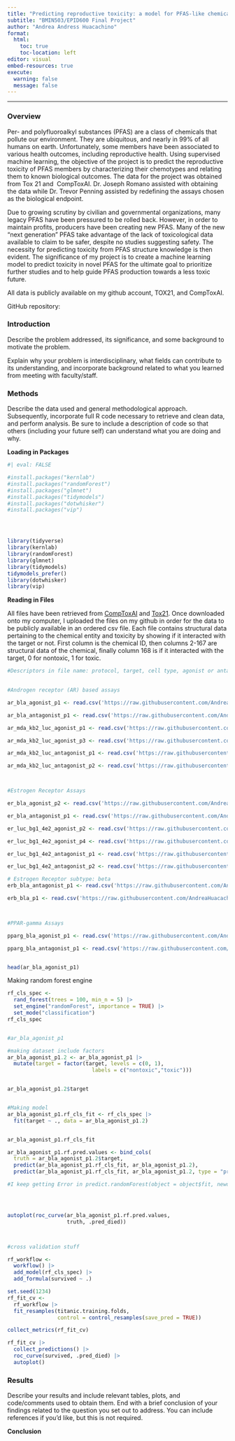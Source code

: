 ```yaml
---
title: "Predicting reproductive toxicity: a model for PFAS-like chemical structures"
subtitle: "BMIN503/EPID600 Final Project"
author: "Andrea Andress Huacachino"
format:
  html:
    toc: true
    toc-location: left
editor: visual
embed-resources: true
execute: 
  warning: false
  message: false
---
```


------------------------------------------------------------------------

### Overview

Per- and polyfluoroalkyl substances (PFAS) are a class of chemicals that pollute our environment. They are ubiquitous, and nearly in 99% of all humans on earth. Unfortunately, some members have been associated to various health outcomes, including reproductive health. Using supervised machine learning, the objective of the project is to predict the reproductive toxicity of PFAS members by characterizing their chemotypes and relating them to known biological outcomes. The data for the project was obtained from Tox 21 and  CompToxAI. Dr. Joseph Romano assisted with obtaining the data while Dr. Trevor Penning assisted by redefining the assays chosen as the biological endpoint. 

Due to growing scrutiny by civilian and governmental organizations, many legacy PFAS have been pressured to be rolled back. However, in order to maintain profits, producers have been creating new PFAS. Many of the new "next generation" PFAS take advantage of the lack of toxicological data available to claim to be safer, despite no studies suggesting safety. The necessity for predicting toxicity from PFAS structure knowledge is then evident. The significance of my project is to create a machine learning model to predict toxicity in novel PFAS for the ultimate goal to prioritize further studies and to help guide PFAS production towards a less toxic future. 

All data is publicly available on my github account, TOX21, and CompToxAI.

GitHub repository:

### Introduction

Describe the problem addressed, its significance, and some background to motivate the problem.

Explain why your problem is interdisciplinary, what fields can contribute to its understanding, and incorporate background related to what you learned from meeting with faculty/staff.

### Methods

Describe the data used and general methodological approach. Subsequently, incorporate full R code necessary to retrieve and clean data, and perform analysis. Be sure to include a description of code so that others (including your future self) can understand what you are doing and why.

**Loading in Packages**

```r
#| eval: FALSE

#install.packages("kernlab")
#install.packages("randomForest")
#install.packages("glmnet")
#install.packages("tidymodels")
#install.packages("dotwhisker")
#install.packages("vip")




library(tidyverse)
library(kernlab)
library(randomForest)
library(glmnet)
library(tidymodels)
tidymodels_prefer()
library(dotwhisker)
library(vip)

```

**Reading in Files**

All files have been retrieved from [CompToxAI](https://comptox.ai/data.html) and [Tox21](https://tripod.nih.gov//tox21/pubdata/). Once downloaded onto my computer, I uploaded the files on my github in order for the data to be publicly available in an ordered csv file. Each file contains structural data pertaining to the chemical entity and toxicity by showing if it interacted with the target or not. First column is the chemical ID, then columns 2-167 are structural data of the chemical, finally column 168 is if it interacted with the target, 0 for nontoxic, 1 for toxic.

```r

#Descriptors in file name: protocol, target, cell type, agonist or antagonist
 

#Androgen receptor (AR) based assays 

ar_bla_agonist_p1 <- read.csv('https://raw.githubusercontent.com/AndreaHuacachino/BMIN503_Final_Project/master/andrea_tox21-ar-bla-agonist-p1.csv', header = TRUE)

ar_bla_antagonist_p1 <- read.csv('https://raw.githubusercontent.com/AndreaHuacachino/BMIN503_Final_Project/master/andrea_tox21-ar-bla-antagonist-p1.csv', header = TRUE)

ar_mda_kb2_luc_agonist_p1 <- read.csv('https://raw.githubusercontent.com/AndreaHuacachino/BMIN503_Final_Project/master/andrea_tox21-ar-mda-kb2-luc-agonist-p1.csv', header = TRUE)

ar_mda_kb2_luc_agonist_p3 <- read.csv('https://raw.githubusercontent.com/AndreaHuacachino/BMIN503_Final_Project/master/andrea_tox21-ar-mda-kb2-luc-agonist-p3.csv', header = TRUE)

ar_mda_kb2_luc_antagonist_p1 <- read.csv('https://raw.githubusercontent.com/AndreaHuacachino/BMIN503_Final_Project/master/andrea_tox21-ar-mda-kb2-luc-antagonist-p1.csv', header = TRUE)

ar_mda_kb2_luc_antagonist_p2 <- read.csv('https://raw.githubusercontent.com/AndreaHuacachino/BMIN503_Final_Project/master/andrea_tox21-ar-mda-kb2-luc-antagonist-p2.csv', header = TRUE)



#Estrogen Receptor Assays

er_bla_agonist_p2 <- read.csv('https://raw.githubusercontent.com/AndreaHuacachino/BMIN503_Final_Project/master/andrea_tox21-er-bla-agonist-p2.csv', header = TRUE)

er_bla_antagonist_p1 <- read.csv('https://raw.githubusercontent.com/AndreaHuacachino/BMIN503_Final_Project/master/andrea_tox21-er-bla-antagonist-p1.csv', header = TRUE)

er_luc_bg1_4e2_agonist_p2 <- read.csv('https://raw.githubusercontent.com/AndreaHuacachino/BMIN503_Final_Project/master/andrea_tox21-er-luc-bg1-4e2-agonist-p2.csv', header = TRUE)

er_luc_bg1_4e2_agonist_p4 <- read.csv('https://raw.githubusercontent.com/AndreaHuacachino/BMIN503_Final_Project/master/andrea_tox21-er-luc-bg1-4e2-agonist-p4.csv', header = TRUE)

er_luc_bg1_4e2_antagonist_p1 <- read.csv('https://raw.githubusercontent.com/AndreaHuacachino/BMIN503_Final_Project/master/andrea_tox21-er-luc-bg1-4e2-antagonist-p1.csv', header = TRUE)

er_luc_bg1_4e2_antagonist_p2 <- read.csv('https://raw.githubusercontent.com/AndreaHuacachino/BMIN503_Final_Project/master/andrea_tox21-er-luc-bg1-4e2-antagonist-p2.csv', header = TRUE)

# Estrogen Receptor subtype: beta
erb_bla_antagonist_p1 <- read.csv('https://raw.githubusercontent.com/AndreaHuacachino/BMIN503_Final_Project/master/andrea_tox21-erb-bla-antagonist-p1.csv', header = TRUE)

erb_bla_p1 <- read.csv('https://raw.githubusercontent.com/AndreaHuacachino/BMIN503_Final_Project/master/andrea_tox21-erb-bla-p1.csv', header = TRUE)



#PPAR-gamma Assays

pparg_bla_agonist_p1 <- read.csv('https://raw.githubusercontent.com/AndreaHuacachino/BMIN503_Final_Project/master/andrea_tox21-pparg-bla-agonist-p1.csv', header = TRUE)

pparg_bla_antagonist_p1 <- read.csv('https://raw.githubusercontent.com/AndreaHuacachino/BMIN503_Final_Project/master/andrea_tox21-pparg-bla-antagonist-p1.csv', header = TRUE)


head(ar_bla_agonist_p1)
```

Making random forest engine

```r


rf_cls_spec <- 
  rand_forest(trees = 100, min_n = 5) |> 
  set_engine("randomForest", importance = TRUE) |>
  set_mode("classification")
rf_cls_spec


#ar_bla_agonist_p1

#making dataset include factors
ar_bla_agonist_p1.2 <- ar_bla_agonist_p1 |>
  mutate(target = factor(target, levels = c(0, 1), 
                           labels = c("nontoxic","toxic")))


ar_bla_agonist_p1.2$target


#Making model
ar_bla_agonist_p1.rf_cls_fit <- rf_cls_spec |>
  fit(target ~ ., data = ar_bla_agonist_p1.2)


ar_bla_agonist_p1.rf_cls_fit

ar_bla_agonist_p1.rf.pred.values <- bind_cols(
  truth = ar_bla_agonist_p1.2$target,
  predict(ar_bla_agonist_p1.rf_cls_fit, ar_bla_agonist_p1.2),
  predict(ar_bla_agonist_p1.rf_cls_fit, ar_bla_agonist_p1.2, type = "prob"))

#I keep getting Error in predict.randomForest(object = object$fit, newdata = new_data) : New factor levels not present in the training data SAD 




autoplot(roc_curve(ar_bla_agonist_p1.rf.pred.values, 
                   truth, .pred_died))



#cross validation stuff

rf_workflow <-
  workflow() |>
  add_model(rf_cls_spec) |>
  add_formula(survived ~ .)

set.seed(1234)
rf_fit_cv <-
  rf_workflow |>
  fit_resamples(titanic.training.folds, 
                control = control_resamples(save_pred = TRUE))

collect_metrics(rf_fit_cv)

rf_fit_cv |>
  collect_predictions() |>
  roc_curve(survived, .pred_died) |>
  autoplot()
```

### Results

Describe your results and include relevant tables, plots, and code/comments used to obtain them. End with a brief conclusion of your findings related to the question you set out to address. You can include references if you'd like, but this is not required.

**Conclusion**
